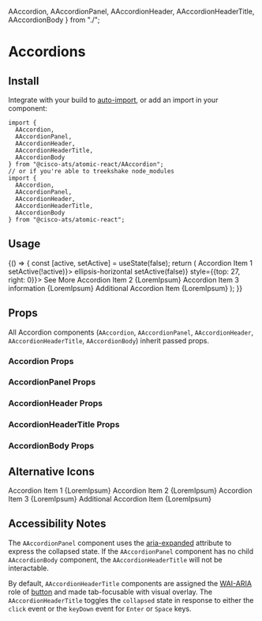 


  AAccordion,
  AAccordionPanel,
  AAccordionHeader,
  AAccordionHeaderTitle,
  AAccordionBody
} from "./";

<Meta title="Components/Accordions" component={AAccordion} />

# Accordions

## Install

Integrate with your build to [auto-import](?path=/docs/getting-started--page#integrating), or add an import in your component:

```
import {
  AAccordion,
  AAccordionPanel,
  AAccordionHeader,
  AAccordionHeaderTitle,
  AAccordionBody
} from "@cisco-ats/atomic-react/AAccordion";
// or if you're able to treekshake node_modules
import {
  AAccordion,
  AAccordionPanel,
  AAccordionHeader,
  AAccordionHeaderTitle,
  AAccordionBody
} from "@cisco-ats/atomic-react";
```

## Usage

<Canvas>
  <Story name="usage-1">
    <YourComponent>
      {() => {
        const [active, setActive] = useState(false);
        return (
          <AAccordion bordered>
            <AAccordionPanel>
              <AAccordionHeader>
                <AAccordionHeaderTitle chevron={false}>
                  Accordion Item 1
                </AAccordionHeaderTitle>
                <ADropdown>
                  <AButton icon tertiaryAlt onClick={() => setActive(!active)}>
                    <AIcon>ellipsis-horizontal</AIcon>
                  </AButton>
                  <ADropdownMenu
                    open={active}
                    onClose={() => setActive(false)}
                    style={{top: 27, right: 0}}>
                    <ADropdownMenuItem>See More</ADropdownMenuItem>
                  </ADropdownMenu>
                </ADropdown>
              </AAccordionHeader>
            </AAccordionPanel>
            <AAccordionPanel collapsed={false}>
              <AAccordionHeader>
                <AAccordionHeaderTitle>Accordion Item 2</AAccordionHeaderTitle>
              </AAccordionHeader>
              <AAccordionBody>{LoremIpsum}</AAccordionBody>
            </AAccordionPanel>
            <AAccordionPanel>
              <AAccordionHeader>
                <AAccordionHeaderTitle>Accordion Item 3</AAccordionHeaderTitle>
                <AButton icon tertiaryAlt href="/" target="_blank">
                  <AIcon>information</AIcon>
                </AButton>
              </AAccordionHeader>
              <AAccordionBody>{LoremIpsum}</AAccordionBody>
            </AAccordionPanel>
            <AAccordionPanel collapsed={false}>
              <AAccordionHeader>
                <AAccordionHeaderTitle>
                  Additional Accordion Item
                </AAccordionHeaderTitle>
              </AAccordionHeader>
              <AAccordionBody>{LoremIpsum}</AAccordionBody>
            </AAccordionPanel>
          </AAccordion>
        );
      }}
    </YourComponent>
  </Story>
</Canvas>

## Props

All Accordion components (`AAccordion`, `AAccordionPanel`, `AAccordionHeader`, `AAccordionHeaderTitle`, `AAccordionBody`) inherit passed props.

### Accordion Props

<ArgsTable of={AAccordion} />

### AccordionPanel Props

<ArgsTable of={AAccordionPanel} />

### AccordionHeader Props

<ArgsTable of={AAccordionHeader} />

### AccordionHeaderTitle Props

<ArgsTable of={AAccordionHeaderTitle} />

### AccordionBody Props

<ArgsTable of={AAccordionBody} />

## Alternative Icons

<Canvas>
  <Story name="icons-1">
    <AAccordion>
      <AAccordionPanel>
        <AAccordionHeader>
          <AAccordionHeaderTitle
            expandIcon="triangle-right"
            collapseIcon="triangle-down">
            Accordion Item 1
          </AAccordionHeaderTitle>
        </AAccordionHeader>
        <AAccordionBody>{LoremIpsum}</AAccordionBody>
      </AAccordionPanel>
      <AAccordionPanel collapsed={false}>
        <AAccordionHeader>
          <AAccordionHeaderTitle expandIcon="add" collapseIcon="subtract">
            Accordion Item 2
          </AAccordionHeaderTitle>
        </AAccordionHeader>
        <AAccordionBody>{LoremIpsum}</AAccordionBody>
      </AAccordionPanel>
      <AAccordionPanel>
        <AAccordionHeader>
          <AAccordionHeaderTitle
            expandIcon="triangle-down"
            collapseIcon="triangle-up">
            Accordion Item 3
          </AAccordionHeaderTitle>
        </AAccordionHeader>
        <AAccordionBody>{LoremIpsum}</AAccordionBody>
      </AAccordionPanel>
      <AAccordionPanel collapsed={false}>
        <AAccordionHeader>
          <AAccordionHeaderTitle>
            Additional Accordion Item
          </AAccordionHeaderTitle>
        </AAccordionHeader>
        <AAccordionBody>{LoremIpsum}</AAccordionBody>
      </AAccordionPanel>
    </AAccordion>
  </Story>
</Canvas>

## Accessibility Notes

The `AAccordionPanel` component uses the [aria-expanded](https://www.w3.org/TR/wai-aria/#aria-expanded) attribute to express the collapsed state.
If the `AAccordionPanel` component has no child `AAccordionBody` component, the `AAccordionHeaderTitle` will not be interactable.

By default, `AAccordionHeaderTitle` components are assigned the [WAI-ARIA](https://www.w3.org/WAI/standards-guidelines/aria/) role of [button](https://www.w3.org/TR/wai-aria/#button) and made tab-focusable with visual overlay.
The `AAccordionHeaderTitle` toggles the `collapsed` state in response to either the `click` event or the `keyDown` event for `Enter` or `Space` keys.
